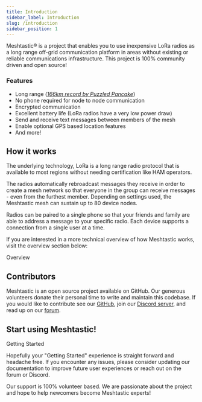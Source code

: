 ```yaml
---
title: Introduction
sidebar_label: Introduction
slug: /introduction
sidebar_position: 1
---
```



Meshtastic® is a project that enables you to use inexpensive LoRa radios as a long range off-grid communication platform in areas without existing or reliable communications infrastructure. This project is 100% community driven and open source!

### Features

- Long range ([_166km record by Puzzled Pancake_](/docs/about/overview/range-test#current-record))
- No phone required for node to node communication
- Encrypted communication
- Excellent battery life (LoRa radios have a very low power draw)
- Send and receive text messages between members of the mesh
- Enable optional GPS based location features
- And more!

## How it works

The underlying technology, LoRa is a long range radio protocol that is available to most regions without needing certification like HAM operators.

The radios automatically rebroadcast messages they receive in order to create a mesh network so that everyone in the group can receive messages - even from the furthest member. Depending on settings used, the Meshtastic mesh can sustain up to 80 device nodes.

Radios can be paired to a single phone so that your friends and family are able to address a message to your specific radio. Each device supports a connection from a single user at a time.

If you are interested in a more technical overview of how Meshtastic works, visit the overview section below:

<div className="indexCtasBody">
  <Link
    className={'button button--outline  button--lg cta--button'}
    to={'/docs/overview'}
  >
    Overview
  </Link>
</div>


## Contributors

Meshtastic is an open source project available on GitHub. Our generous volunteers donate their personal time to write and maintain this codebase. If you would like to contribute see our [GitHub](https://github.com/meshtastic), join our [Discord server](https://discord.gg/ktMAKGBnBs), and read up on our [forum](https://meshtastic.discourse.group).

<!--- FIXME add Github organization list/contributor list --->

## Start using Meshtastic!

<div className="indexCtasBody">
  <Link
    className={'button button--outline  button--lg cta--button'}
    to={'/docs/getting-started'}
  >
    Getting Started
  </Link>
</div>

Hopefully your "Getting Started" experience is straight forward and headache free. If you encounter any issues, please consider updating our documentation to improve future user experiences or reach out on the forum or Discord. 

Our support is 100% volunteer based. We are passionate about the project and hope to help newcomers become Meshtastic experts!
